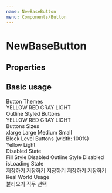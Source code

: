 ```yaml
---
name: NewBaseButton
menu: Components/Button
---
```



# NewBaseButton

## Properties

<Props of={NewBaseButton} />

## Basic usage

<Playground>
  <DoczContainer direction="column">
    <div>Button Themes</div>
    <DoczContainer direction="row">
      <NewBaseButton theme="yellow">YELLOW</NewBaseButton>
      <NewBaseButton theme="red">RED</NewBaseButton>
      <NewBaseButton theme="gray">GRAY</NewBaseButton>
      <NewBaseButton theme="light">LIGHT</NewBaseButton>
    </DoczContainer>
  </DoczContainer>
  <DoczContainer direction="column">
    <div>Outline Styled Buttons</div>
    <DoczContainer direction="row">
      <NewBaseButton outline theme="yellow">
        YELLOW
      </NewBaseButton>
      <NewBaseButton outline theme="red">
        RED
      </NewBaseButton>
      <NewBaseButton outline theme="gray">
        GRAY
      </NewBaseButton>
      <NewBaseButton outline theme="light">
        LIGHT
      </NewBaseButton>
    </DoczContainer>
  </DoczContainer>
  <DoczContainer direction="column">
    <div>Buttons Sizes</div>
    <DoczContainer direction="row">
      <NewBaseButton size="xlarge">xlarge</NewBaseButton>
      <NewBaseButton size="large">Large</NewBaseButton>
      <NewBaseButton size="medium">Medium</NewBaseButton>
      <NewBaseButton size="small">Small</NewBaseButton>
    </DoczContainer>
  </DoczContainer>
  <DoczContainer direction="column">
    <div>Block Level Buttons (width: 100%)</div>
    <DoczContainer direction="row">
      <NewBaseButton size="large" block>
        Yellow
      </NewBaseButton>
      <NewBaseButton size="large" block theme="light" outline>
        Light
      </NewBaseButton>
    </DoczContainer>
  </DoczContainer>
  <DoczContainer direction="column">
    <div>Disabled State</div>
    <DoczContainer direction="row">
      <NewBaseButton size="medium" disabled>
        Fill Style Disabled
      </NewBaseButton>
      <NewBaseButton size="medium" outline disabled>
        Outline Style Disabled
      </NewBaseButton>
    </DoczContainer>
  </DoczContainer>
  <DoczContainer direction="column">
    <div>isLoading State</div>
    <DoczContainer direction="row">
      <NewBaseButton size="medium" isLoading>
        저장하기
      </NewBaseButton>
      <NewBaseButton size="medium" outline isLoading>
        저장하기
      </NewBaseButton>
      <NewBaseButton size="medium" outline theme="light" isLoading>
        저장하기
      </NewBaseButton>
      <NewBaseButton size="medium" theme="red" isLoading>
        저장하기
      </NewBaseButton>
      <NewBaseButton size="medium" isLoading disabled>
        저장하기
      </NewBaseButton>
    </DoczContainer>
  </DoczContainer>
  <DoczContainer direction="column">
    <div>Real World Usage</div>
    <DoczContainer direction="row">
      <NewBaseButton size="xlarge">불러오기</NewBaseButton>
      <NewBaseButton size="small" outline theme="light">
        직무 선택
      </NewBaseButton>
    </DoczContainer>
  </DoczContainer>
</Playground>
